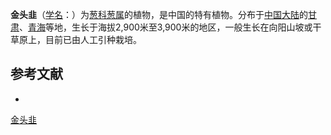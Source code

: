 {{Speciesbox
| name = 金头韭
| status = 
| status_system = 
| image =
| genus = Allium
| species = herderianum
| authority = Regel
}}

'''金头韭'''（[[学名|学名]]：{{lang|la|''Allium herderianum''}}）为[[葱科|葱科]][[葱属|葱属]]的植物，是中国的特有植物。分布于[[中国大陆|中国大陆]]的[[甘肃|甘肃]]、[[青海|青海]]等地，生长于海拔2,900米至3,900米的地区，一般生长在向阳山坡或干草原上，目前已由人工引种栽培。

== 参考文献 ==
<div class="references-small">
* {{cite web| url =http://www.bioinfo.cn/db05/KmzwSpecies.php?action=view&id=1135| title =金头韭| work =《中国高等植物数据库全库》| publisher =中国科学院微生物研究所| author =昆明植物研究所| accessdate =2009-02-22| deadurl =yes| archiveurl =https://web.archive.org/web/20160305095055/http://www.bioinfo.cn/db05/KmzwSpecies.php?action=view&id=1135| archivedate =2016-03-05}}
</div>
{{Taxonbar|from=Q15225327}}

[[Category:葱属|金头韭]]


{{植物小作品}}